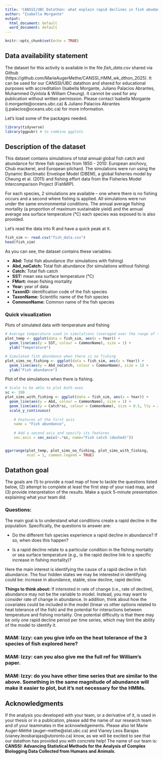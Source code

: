 ```yaml
---
title: 'CANSSI/UBC Datathon: what explain rapid declines in fish abudance'
author: "Isabella Morgante"
output:
  html_document: default
  word_document: default
---
```


```r
knitr::opts_chunk$set(echo = TRUE)
```

## Data availability statement


The dataset for this activity is available in the file *fish_data.csv* shared via Github (https://github.com/MarieAugerMethe/CANSSI_HMM_wk_dthon_2025). It can be used for our CANSSI/UBC datathon and shared for educational purposes with accreditation (Isabella Morgante, Juliano Palacios Abrantes, Muhammed Oyinlola & William Cheung). It cannot be used for any publication without written permission. Please contact Isabella Morgante (i.morgante@oceans.ubc.ca) & Juliano Palacios Abrantes (j.palacios@oceans.ubc.ca) for more information. 

Let's load some of the packages needed.

```r
library(tidyverse)
library(ggpubr) # to combine ggplots
```


## Description of the dataset

This dataset contains simulations of total annual global fish catch and abundance for three fish species from 1850 - 2010: European anchovy, Chub mackerel, and European pilchard. The simulations were run using the Dynamic Bioclimatic Envelope Model (DBEM), a global fisheries model by Cheung et al. (2011) and fishing effort data from the Fisheries Model Intercomparison Project (FishMIP).

For each species, 2 simulations are available – one where there is no fishing occurs and a second where fishing is applied. All simulations were run under the same environmental conditions. The annual average fishing mortality (a proportion of maximum sustainable yield) and the annual average sea surface temperature (°C) each species was exposed to is also provided.


Let's read the data into R and have a quick peak at it.

```r
fish_sim <- read.csv("fish_data.csv")
head(fish_sim)
```


As you can see, the dataset contains these variables:

- **Abd:** Total fish abundance (for simulations with fishing)
- **Abd_noCatch:** Total fish abundance (for simulations without fishing)
- **Catch:** Total fish catch
- **SST:** mean sea surface temperature (°C)
- **FMort:** mean fishing mortality
- **Year:** year of data
- **TaxonID:** identification code of the fish species
- **TaxonName:** Scientific name of the fish species
- **CommonName:** Common name of the fish species

### Quick visualization

Plots of simulated data with temperature and fishing

```r
# Average temperature used in simulations (averaged over the range of the fish)
plot_temp <- ggplot(data = fish_sim, aes(x = Year)) +
  geom_line(aes(y = SST, colour = CommonName), size = 1) +
  ylab("Temperature")

# Simulated fish abundance when there is no fishing
plot_sims_no_fishing <- ggplot(data = fish_sim, aes(x = Year)) +
  geom_line(aes(y = Abd_noCatch, colour = CommonName), size = 1) +
  ylab("Fish abundance")
```

Plot of the simulations when there is fishing.

```r
# Scale to be able to plot both axes
sc <- 100
plot_sims_with_fishing <- ggplot(data = fish_sim, aes(x = Year)) +
  geom_line(aes(y = Abd, colour = CommonName), size = 1) +
  geom_line(aes(y = Catch*sc, colour = CommonName), size = 0.5, lty = 2) +
  scale_y_continuous(
    
    # Features of the first axis
    name = "Fish abundance",
    
    # Add a second axis and specify its features
    sec.axis = sec_axis(~.*sc, name="Fish catch (dashed)"))


ggarrange(plot_temp, plot_sims_no_fishing, plot_sims_with_fishing, 
          ncol = 1, common.legend = TRUE)
```

## Datathon goal

The goals are (1) to provide a road map of how to tackle the questions listed below, (2) attempt to complete at least the first step of your road map, and (3) provide interpretation of the results. Make a quick 5-minute presentation explaining what your team did.

### Questions:

The main goal is to understand what conditions create a rapid decline in the population. Specifically, the questions to answer are:

- Do the different fish species experience a rapid decline in abundance? If so, when does this happen?

- Is a rapid decline relate to a particular condition in the fishing mortality or sea surface temperature (e.g., is the rapid decline link to a specific increase in fishing mortality)?

Here the main interest is identifying the cause of a rapid decline in fish abundance. The four hidden states we may be interested in identifying could be: increase in abundance, stable, slow decline, rapid decline.

**Things to think about:** If interested in rate of change (i.e., rate of decline), abundance may not be the variable to model. Instead, you may want to consider rate of change in abundance. In addition, think about how the covariates could be included in the model (linear vs other options related to heat tolerance of the fish) and the potential for interactions between temperature and fishing mortality. One potential difficulty is that there may be only one rapid decline period per time series, which may limit the ability of the model to identify it.

### MAM: Izzy: can you give info on the heat tolerance of the 3 species of fish explored here?

### MAM: Izzy: can you also give me the full ref for William's paper.

### MAM: Izzy: do you have other time series that are similar to the above. Something in the same magnitude of abundance will make it easier to plot, but it's not necessary for the HMMs.

## Acknowledgments

If the analysis you developed with your team,  or a derivative of it, is used in your thesis or in a publication, please add the name of our research team and of your teammates in the acknowledgements. Please also let Marie Auger-Méthé (auger-methe@stat.ubc.ca) and Vianey Leos Barajas (vianey.leosbarajas@utoronto.ca) know, as we will be excited to see that our datathon has provided you with concrete help! The name of our team is: **CANSSI: Advancing Statistical Methods for the Analysis of Complex Biologging Data Collected from Humans and Animals**.


